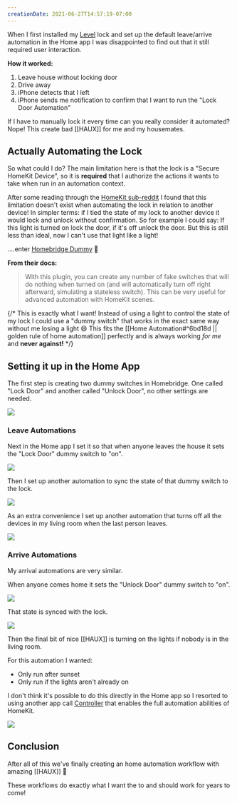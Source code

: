 ```yaml
---
creationDate: 2021-06-27T14:57:19-07:00
---
```


<PostHeader slug="automate-your-locks-without-user-interaction" />

When I first installed my [Level](http://level.co) lock and set up the default leave/arrive automation in the Home app I was disappointed to find out that it still required user interaction.

**How it worked:**

1. Leave house without locking door
2. Drive away
3. iPhone detects that I left
4. iPhone sends me notification to confirm that I want to run the "Lock Door Automation"

If I have to manually lock it every time can you really consider it automated? Nope! This create bad [[HAUX]] for me and my housemates.

## Actually Automating the Lock

So what could I do? The main limitation here is that the lock is a "Secure HomeKit Device", so it is **required** that I authorize the actions it wants to take when run in an automation context. 

After some reading through the [HomeKit sub-reddit](https://www.reddit.com/r/HomeKit/) I found that this limitation doesn't exist when automating the lock in relation to another device! In simpler terms: if I tied the state of my lock to another device it would lock and unlock without confirmation. So for example I could say: If this light is turned on lock the door, if it's off unlock the door. But this is still less than ideal, now I can't use that light like a light!

....enter [Homebridge Dummy](https://github.com/nfarina/homebridge-dummy#readme) :tada:

**From their docs:**

> With this plugin, you can create any number of fake switches that will do nothing when turned on (and will automatically turn off right afterward, simulating a stateless switch). This can be very useful for advanced automation with HomeKit scenes.

{/* This is exactly what I want! Instead of using a light to control the state of my lock I could use a "dummy switch" that works in the exact same way without me losing a light :smile: This fits the [[Home Automation#^6bd18d || golden rule of home automation]] perfectly and is always working _for me_ and **never against!** */}

## Setting it up in the Home App

The first step is creating two dummy switches in Homebridge. One called 
"Lock Door" and another called "Unlock Door", no other settings are needed.

![](/blog/automate-locks-1.png)

### Leave Automations

Next in the Home app I set it so that when anyone leaves the house it sets the "Lock Door" dummy switch to "on".

![](/blog/automate-locks-2.png)

Then I set up another automation to sync the state of that dummy switch to the lock.

![](/blog/automate-locks-3.png)

As an extra convenience I set up another automation that turns off all the devices in my living room when the last person leaves.

![](/blog/automate-locks-4.png)

### Arrive Automations

My arrival automations are very similar.

When anyone comes home it sets the "Unlock Door" dummy switch to "on".

![](/blog/automate-locks-5.png)

That state is synced with the lock.

![](/blog/automate-locks-6.png)

Then the final bit of nice [[HAUX]] is turning on the lights if nobody is in the living room. 

For this automation I wanted:

- Only run after sunset
- Only run if the lights aren't already on 

I don't think it's possible to do this directly in the Home app so I resorted to using another app call [Controller](https://controllerforhomekit.com) that enables the full automation abilities of HomeKit.

![](/blog/automate-locks-7.png)

## Conclusion

After all of this we've finally creating an home automation workflow with amazing [[HAUX]] :tada:

These workflows do exactly what I want the to and should work for years to come!